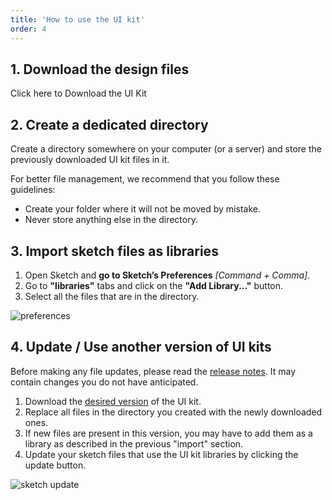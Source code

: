```yaml
---
title: 'How to use the UI kit'
order: 4
---
```


## 1. Download the design files

<DesignerKitLink>Click here to Download the UI Kit</DesignerKitLink>

## 2. Create a dedicated directory

Create a directory somewhere on your computer (or a server) and store the previously downloaded UI kit files in it.  

<Highlight theme="tips">

For better file management, we recommend that you follow these guidelines:

- Create your folder where it will not be moved by mistake.
- Never store anything else in the directory.

</Highlight>


## 3. Import sketch files as libraries

1. Open Sketch and **go to Sketch’s Preferences** _[Command + Comma]_.
2. Go to **"libraries"** tabs and click on the **"Add Library..."** button.
3. Select all the files that are in the directory.

<div style={{maxWidth: "350px"}}>

![preferences](1.Preferences-libraries.png)

</div>

## 4. Update / Use another version of UI kits


<Highlight theme="warning" title="be careful">

Before making any file updates, please read the [release notes](/Updates/Updates/). It may contain changes you do not have anticipated.

</Highlight>

1. Download the [desired version](https://github.com/adeo/design-system--design-files/releases) of the UI kit.
2. Replace all files in the directory you created with the newly downloaded ones.
3. If new files are present in this version, you may have to add them as a library as described in the previous "import" section.
4. Update your sketch files that use the UI kit libraries by clicking the update button.

![sketch update](library-update.jpg)
